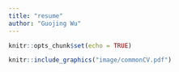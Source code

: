 ```yaml
---
title: "resume"
author: "Guojing Wu"
---
```


```r
knitr::opts_chunk$set(echo = TRUE)
```

```r
knitr::include_graphics("image/commonCV.pdf")
```

